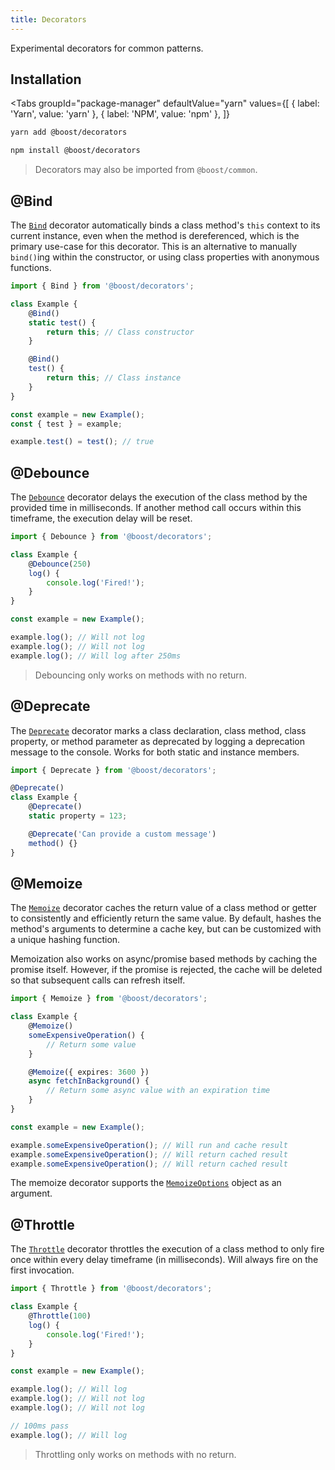 ```yaml
---
title: Decorators
---
```



<EnvBadges backend frontend tooling api="/api/decorators" />

Experimental decorators for common patterns.

## Installation

<Tabs
  groupId="package-manager"
  defaultValue="yarn"
  values={[
    { label: 'Yarn', value: 'yarn' },
    { label: 'NPM', value: 'npm' },
  ]}
>
  <TabItem value="yarn">

```bash
yarn add @boost/decorators
```

  </TabItem>
  <TabItem value="npm">

```bash
npm install @boost/decorators
```

  </TabItem>
</Tabs>

> Decorators may also be imported from `@boost/common`.

## @Bind

The [`Bind`](/api/decorators/function/Bind) decorator automatically binds a class method's `this`
context to its current instance, even when the method is dereferenced, which is the primary use-case
for this decorator. This is an alternative to manually `bind()`ing within the constructor, or using
class properties with anonymous functions.

```ts
import { Bind } from '@boost/decorators';

class Example {
	@Bind()
	static test() {
		return this; // Class constructor
	}

	@Bind()
	test() {
		return this; // Class instance
	}
}

const example = new Example();
const { test } = example;

example.test() = test(); // true
```

## @Debounce

The [`Debounce`](/api/decorators/function/Debounce) decorator delays the execution of the class
method by the provided time in milliseconds. If another method call occurs within this timeframe,
the execution delay will be reset.

```ts
import { Debounce } from '@boost/decorators';

class Example {
	@Debounce(250)
	log() {
		console.log('Fired!');
	}
}

const example = new Example();

example.log(); // Will not log
example.log(); // Will not log
example.log(); // Will log after 250ms
```

> Debouncing only works on methods with no return.

## @Deprecate

The [`Deprecate`](/api/decorators/function/Deprecate) decorator marks a class declaration, class
method, class property, or method parameter as deprecated by logging a deprecation message to the
console. Works for both static and instance members.

```ts
import { Deprecate } from '@boost/decorators';

@Deprecate()
class Example {
	@Deprecate()
	static property = 123;

	@Deprecate('Can provide a custom message')
	method() {}
}
```

## @Memoize

The [`Memoize`](/api/decorators/function/Memoize) decorator caches the return value of a class
method or getter to consistently and efficiently return the same value. By default, hashes the
method's arguments to determine a cache key, but can be customized with a unique hashing function.

Memoization also works on async/promise based methods by caching the promise itself. However, if the
promise is rejected, the cache will be deleted so that subsequent calls can refresh itself.

```ts
import { Memoize } from '@boost/decorators';

class Example {
	@Memoize()
	someExpensiveOperation() {
		// Return some value
	}

	@Memoize({ expires: 3600 })
	async fetchInBackground() {
		// Return some async value with an expiration time
	}
}

const example = new Example();

example.someExpensiveOperation(); // Will run and cache result
example.someExpensiveOperation(); // Will return cached result
example.someExpensiveOperation(); // Will return cached result
```

The memoize decorator supports the [`MemoizeOptions`](/api/decorators/interface/MemoizeOptions)
object as an argument.

## @Throttle

The [`Throttle`](/api/decorators/function/Throttle) decorator throttles the execution of a class
method to only fire once within every delay timeframe (in milliseconds). Will always fire on the
first invocation.

```ts
import { Throttle } from '@boost/decorators';

class Example {
	@Throttle(100)
	log() {
		console.log('Fired!');
	}
}

const example = new Example();

example.log(); // Will log
example.log(); // Will not log
example.log(); // Will not log

// 100ms pass
example.log(); // Will log
```

> Throttling only works on methods with no return.
